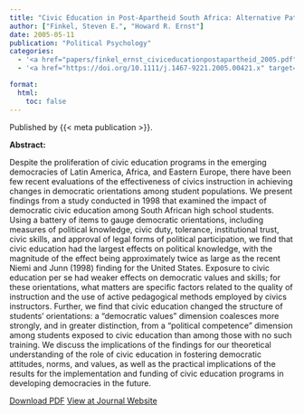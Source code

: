 ```yaml
---
title: "Civic Education in Post-Apartheid South Africa: Alternative Paths to the Development of Political Knowledge and Democratic Values"
author: ["Finkel, Steven E.", "Howard R. Ernst"]
date: 2005-05-11
publication: "Political Psychology"
categories:
  - '<a href="papers/finkel_ernst_civiceducationpostapartheid_2005.pdf" target="_blank">PDF</a>'
  - '<a href="https://doi.org/10.1111/j.1467-9221.2005.00421.x" target="_blank">Journal</a>'

format:
  html:
    toc: false
---
```


Published by {{< meta publication >}}.

**Abstract:**

::: justify-text
Despite the proliferation of civic education programs in the emerging democracies of Latin America, Africa, and Eastern Europe, there have been few recent evaluations of the effectiveness of civics instruction in achieving changes in democratic orientations among student populations. We present findings from a study conducted in 1998 that examined the impact of democratic civic education among South African high school students. Using a battery of items to gauge democratic orientations, including measures of political knowledge, civic duty, tolerance, institutional trust, civic skills, and approval of legal forms of political participation, we find that civic education had the largest effects on political knowledge, with the magnitude of the effect being approximately twice as large as the recent Niemi and Junn (1998) finding for the United States. Exposure to civic education per se had weaker effects on democratic values and skills; for these orientations, what matters are specific factors related to the quality of instruction and the use of active pedagogical methods employed by civics instructors. Further, we find that civic education changed the structure of students’ orientations: a “democratic values” dimension coalesces more strongly, and in greater distinction, from a “political competence” dimension among students exposed to civic education than among those with no such training. We discuss the implications of the findings for our theoretical understanding of the role of civic education in fostering democratic attitudes, norms, and values, as well as the practical implications of the results for the implementation and funding of civic education programs in developing democracies in the future.
:::

[Download PDF](papers/finkel_ernst_civiceducationpostapartheid_2005.pdf){.btn .btn-outline-success target="_blank"} [View at Journal Website](https://doi.org/10.1111/j.1467-9221.2005.00421.x){.btn .btn-outline-success target="_blank"}
